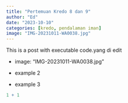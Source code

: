 ```yaml
---
title: "Pertemuan Kredo 8 dan 9"
author: "Ed"
date: "2023-10-10"
categories: [kredo, pendalaman iman]
image: "IMG-20231011-WA0038.jpg"
---
```


This is a post with executable code.yang di edit

-   image: "IMG-20231011-WA0038.jpg"

-   example 2

-   example 3

```r
1 + 1
```
